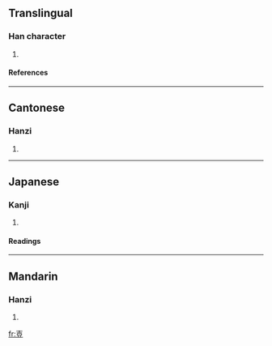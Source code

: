 ==Translingual==
===Han character===
{{Han char|rn=33|rad=士|as=06|sn=9|four=4010<sub>8</sub>|canj=土口廿 (GRT)}}
# {{defn|Han|sort=士06}}
====References====
{{Han ref|kx=0243.050|dkj=05649|dj=0483.110|hdz=10439.060|uh=58F4|ud=22772|bh=CE5F|bd=52831}}
----
==Cantonese==
===Hanzi===
{{yue-hanzi|jyut=|y=syu6}}
# {{defn|Cantonese}}
----
==Japanese==
===Kanji===
{{ja-kanji|grade=|rs=士06}}
# {{defn|Japanese}} 
====Readings====
{{ja-readings|on=[[ちゅう]] (chu)|kun=[[たてる]] (tateru)}}
----

==Mandarin==
===Hanzi===
{{cmn-hanzi|pin=[[yì]] (yi4), [[zhǔ]] (zhu3)|wg=i<sup>4</sup>, chu<sup>3</sup>}}
# {{defn|Mandarin}}

[[fr:壴]]